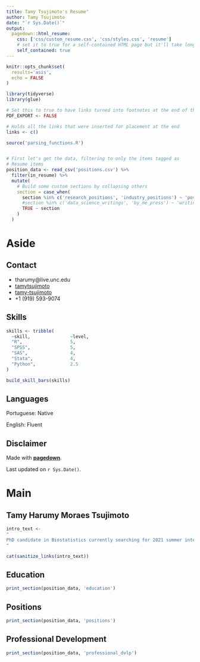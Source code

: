 ```yaml
---
title: Tamy Tsujimoto's Resume"
author: Tamy Tsujimoto
date: "`r Sys.Date()`"
output:
  pagedown::html_resume:
    css: ['css/custom_resume.css', 'css/styles.css', 'resume']
    # set it to true for a self-contained HTML page but it'll take longer to render
    self_contained: true
---
```



```r
knitr::opts_chunk$set(
  results='asis', 
  echo = FALSE
)

library(tidyverse)
library(glue) 

# Set this to true to have links turned into footnotes at the end of the document
PDF_EXPORT <- FALSE

# Holds all the links that were inserted for placement at the end
links <- c()

source('parsing_functions.R')


# First let's get the data, filtering to only the items tagged as
# Resume items
position_data <- read_csv('positions.csv') %>% 
  filter(in_resume) %>% 
  mutate(
    # Build some custom sections by collapsing others
    section = case_when(
      section %in% c('research_positions', 'industry_positions') ~ 'positions',
      #section %in% c('data_science_writings', 'by_me_press') ~ 'writings',
      TRUE ~ section
    )
  )

```


Aside
================================================================================

Contact {#contact}
--------------------------------------------------------------------------------


- <i class="fa fa-envelope"></i> tharumy@live.unc.edu
- <i class="fa fa-github"></i> [tamytsujimoto](https://github.com/tamytsujimoto)
- <i class="fa fa-linkedin"></i> [tamy-tsujimoto](https://www.linkedin.com/in/tamy-tsujimoto)
<!-- - <i class="fa fa-link"></i> [nickstrayer.me](http://nickstrayer.me/) -->
- <i class="fa fa-phone"></i> +1 (919) 593-9074


Skills {#skills}
--------------------------------------------------------------------------------

```r
skills <- tribble(
  ~skill,               ~level,
  "R",                  5,
  "SPSS",               5,
  "SAS",                4,
  "Stata",              4,
  "Python",             2.5
)

build_skill_bars(skills)
```

Languages {#language}
--------------------------------------------------------------------------------

Portuguese: Native

English: Fluent

<!-- Open Source Contributions {#open-source} -->
<!-- -------------------------------------------------------------------------------- -->

<!-- All projects available at `github.com/nstrayer/<name>` -->


<!-- - `shinysense`: R package to use sensor data in Shiny apps -->
<!-- - `tuftesque`: Hugo theme (behind LiveFreeOrDichotomize.com) -->
<!-- - `slid3r`: D3 add-on for fully svg slider inputs -->


<!-- More info {#more-info} -->
<!-- -------------------------------------------------------------------------------- -->

<!-- See full CV at nickstrayer.me/cv for more complete list of positions and publications. -->


Disclaimer {#disclaimer}
--------------------------------------------------------------------------------

Made with [**pagedown**](https://github.com/rstudio/pagedown). 
<!-- Source code: [github.com/nstrayer/cv](https://github.com/nstrayer/cv). -->

Last updated on `r Sys.Date()`.


Main
================================================================================

Tamy Harumy Moraes Tsujimoto {#title}
--------------------------------------------------------------------------------

```r
intro_text <- 
"
PhD candidate in Biostatistics currently searching for 2021 summer internship
"

cat(sanitize_links(intro_text))
```

Education {data-icon=graduation-cap data-concise=true}
--------------------------------------------------------------------------------

```r
print_section(position_data, 'education')
```

Positions {data-icon=suitcase}
--------------------------------------------------------------------------------

```r
print_section(position_data, 'positions')
```

Professional Development {data-icon=laptop}
--------------------------------------------------------------------------------

```r
print_section(position_data, 'professional_dvlp')
```
